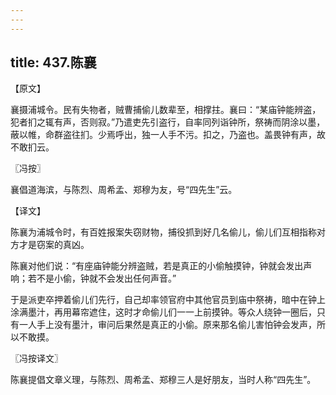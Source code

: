 ```yaml
---
---
---
```

title: 437.陈襄
---



【原文】

襄摄浦城令。民有失物者，贼曹捕偷儿数辈至，相撑拄。襄曰：“某庙钟能辨盗，犯者扪之辄有声，否则寂。”乃遣吏先引盗行，自率同列诣钟所，祭祷而阴涂以墨，蔽以帷，命群盗往扪。少焉呼出，独一人手不污。扣之，乃盗也。盖畏钟有声，故不敢扪云。

〖冯按〗

襄倡道海滨，与陈烈、周希孟、郑穆为友，号“四先生”云。

【译文】

陈襄为浦城令时，有百姓报案失窃财物，捕役抓到好几名偷儿，偷儿们互相指称对方才是窃案的真凶。

陈襄对他们说：“有座庙钟能分辨盗贼，若是真正的小偷触摸钟，钟就会发出声响；若不是小偷，钟就不会发出任何声音。”

于是派吏卒押着偷儿们先行，自己却率领官府中其他官员到庙中祭祷，暗中在钟上涂满墨汁，再用幕帘遮住，这时才命偷儿们一一上前摸钟。等众人绕钟一圈后，只有一人手上没有墨汁，审问后果然是真正的小偷。原来那名偷儿害怕钟会发声，所以不敢摸。

〖冯按译文〗

陈襄提倡文章义理，与陈烈、周希孟、郑穆三人是好朋友，当时人称“四先生”。